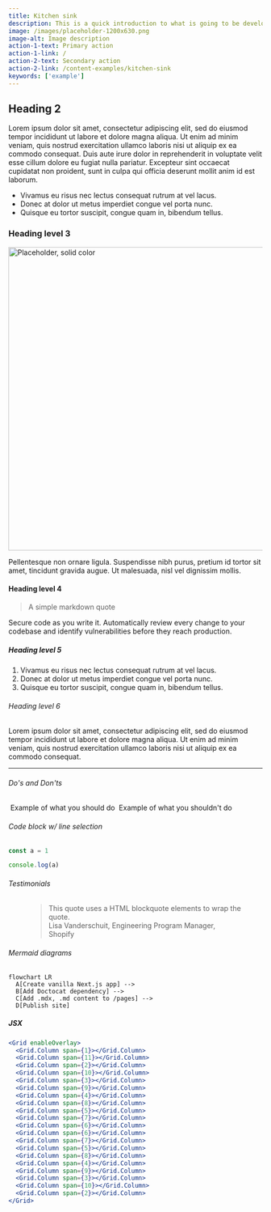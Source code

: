 ```yaml
---
title: Kitchen sink
description: This is a quick introduction to what is going to be developed here. That can be a chunky paragraph that expands quite a bit of context.
image: /images/placeholder-1200x630.png
image-alt: Image description
action-1-text: Primary action
action-1-link: /
action-2-text: Secondary action
action-2-link: /content-examples/kitchen-sink
keywords: ['example']
---
```


## Heading 2

Lorem ipsum dolor sit amet, consectetur adipiscing elit, sed do eiusmod tempor incididunt ut labore et dolore magna aliqua.
Ut enim ad minim veniam, quis nostrud exercitation ullamco laboris nisi ut aliquip ex ea commodo consequat.
Duis aute irure dolor in reprehenderit in voluptate velit esse cillum dolore eu fugiat nulla pariatur.
Excepteur sint occaecat cupidatat non proident, sunt in culpa qui officia deserunt mollit anim id est laborum.

- Vivamus eu risus nec lectus consequat rutrum at vel lacus.
- Donec at dolor ut metus imperdiet congue vel porta nunc.
- Quisque eu tortor suscipit, congue quam in, bibendum tellus.

### Heading level 3

<img src="/images/placeholder-1200x630.png" alt="Placeholder, solid color" width="600" />

Pellentesque non ornare ligula. Suspendisse nibh purus, pretium id tortor sit
amet, tincidunt gravida augue. Ut malesuada, nisl vel dignissim mollis.

#### Heading level 4

> A simple markdown quote

Secure code as you write it. Automatically review every change to your
codebase and identify vulnerabilities before they reach production.

##### Heading level 5

1. Vivamus eu risus nec lectus consequat rutrum at vel lacus.
2. Donec at dolor ut metus imperdiet congue vel porta nunc.
3. Quisque eu tortor suscipit, congue quam in, bibendum tellus.

###### Heading level 6

Lorem ipsum dolor sit amet, consectetur adipiscing elit, sed do eiusmod tempor incididunt ut labore et dolore magna aliqua. Ut enim ad minim veniam, quis nostrud exercitation ullamco laboris nisi ut aliquip ex ea commodo consequat.

---

###### Do&apos;s and Don&apos;ts

<DoDontContainer stacked>
  <Do>
    <img src="/images/placeholder-1200x630.png" alt="" />
    <Caption>Example of what you should do</Caption>
  </Do>
  <Dont>
    <img src="/images/placeholder-1200x630.png" alt="" />
    <Caption>Example of what you shouldn't do</Caption>
  </Dont>
</DoDontContainer>

###### Code block w/ line selection

```js {3} filename="demo.js"
const a = 1

console.log(a)
```

###### Testimonials

<div>
  <figure>
    <blockquote>
      <span>This quote uses a HTML blockquote elements to wrap the quote.</span>
      <figcaption>
        <span>Lisa Vanderschuit, Engineering Program Manager, Shopify</span>
      </figcaption>
    </blockquote>
  </figure>
</div>

###### Mermaid diagrams

```mermaid
flowchart LR
  A[Create vanilla Next.js app] -->
  B[Add Doctocat dependency] -->
  C[Add .mdx, .md content to /pages] -->
  D[Publish site]
```

##### JSX

```jsx
<Grid enableOverlay>
  <Grid.Column span={1}></Grid.Column>
  <Grid.Column span={11}></Grid.Column>
  <Grid.Column span={2}></Grid.Column>
  <Grid.Column span={10}></Grid.Column>
  <Grid.Column span={3}></Grid.Column>
  <Grid.Column span={9}></Grid.Column>
  <Grid.Column span={4}></Grid.Column>
  <Grid.Column span={8}></Grid.Column>
  <Grid.Column span={5}></Grid.Column>
  <Grid.Column span={7}></Grid.Column>
  <Grid.Column span={6}></Grid.Column>
  <Grid.Column span={6}></Grid.Column>
  <Grid.Column span={7}></Grid.Column>
  <Grid.Column span={5}></Grid.Column>
  <Grid.Column span={8}></Grid.Column>
  <Grid.Column span={4}></Grid.Column>
  <Grid.Column span={9}></Grid.Column>
  <Grid.Column span={3}></Grid.Column>
  <Grid.Column span={10}></Grid.Column>
  <Grid.Column span={2}></Grid.Column>
</Grid>
```

